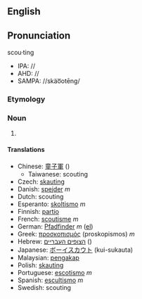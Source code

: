 {{Wikipedia}}
==English==
==Pronunciation==
scou·ting
*IPA: //
*AHD: //
*SAMPA: //skäo͞otēng/

=== Etymology ===

=== Noun ===
#

==== Translations ====
*Chinese: [[童子軍]] ()
**Taiwanese: scouting
*Czech: [[skauting]]
*Danish: [[spejder]] ''m''
*Dutch: scouting
*Esperanto: [[skoltismo]] ''m''
*Finnish: [[partio]]
*French: [[scoutisme]] ''m''
*German: [[Pfadfinder]] ''m'' ([[:el:Scouting|el]])
*Greek: [[προσκοπισμός]] (proskopismos) ''m''
*Hebrew: [[הצופים העבריים ]] ()
*Japanese: [[ボーイスカウト]] (kui-sukauta)
*Malaysian: [[pengakap]]
*Polish: [[skauting]]
*Portuguese: [[escotismo]] ''m''
*Spanish: [[escultismo]] ''m''
*Swedish: scouting